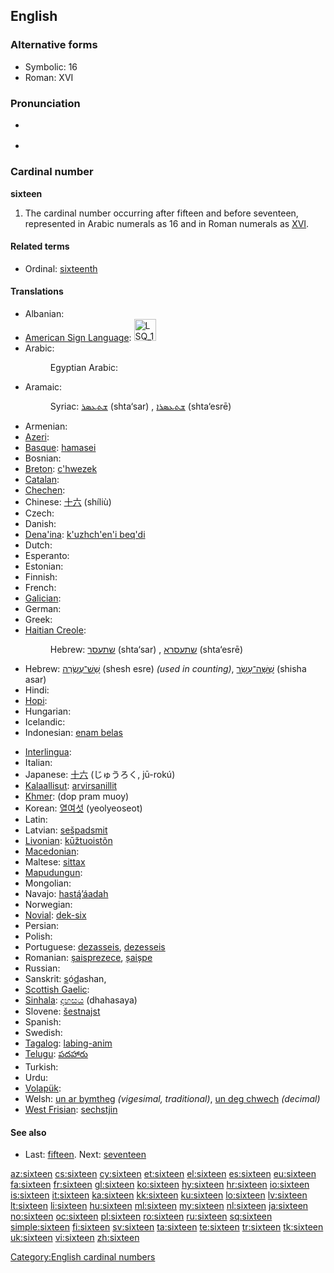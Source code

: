 ==English==
===Alternative forms===
* Symbolic: 16
* Roman: XVI

===Pronunciation===
* {{qualifier|next word stressed near the first syllable}}
*: {{a|UK|US}} {{IPA|/ˈsɪks.tiːn/}}
*: {{audio|en-us-sixteen.ogg|Audio (US)}}
* {{qualifier|next word stressed after the first syllable}}
*: {{a|UK|US}} {{IPA|/ˌsɪksˈtiːn/}}
*: {{rhymes|iːn}}

===Cardinal number===
'''sixteen'''

# The cardinal number occurring after fifteen and before seventeen, represented in Arabic numerals as 16 and in Roman numerals as [[XVI]].

====Related terms====
* Ordinal: [[sixteenth]]

====Translations====
{{trans-top|cardinal number 16}}
* Albanian: {{t|sq|gjashtëmbëdhjetë }}
* [[American Sign Language]]: [[Image:LSQ 16.jpg|35px]]
* Arabic: {{t-|ar|ستة عشر|alt=سِتَّةَ عَشَرَ|tr=sittata 3ashara}}
*: Egyptian Arabic: {{tø|arz|ستاشر|tr=sittaashar|sc=Arab|xs=Egyptian Arabic}}
* Aramaic:
*: Syriac: [[ܫܬܥܣܪ]] (shta‘sar) {{m}}, [[ܫܬܥܣܪܐ]] (shta‘esrē) {{f}}
* Armenian: {{t+|hy|տասնվեց|tr=tasnvec'}}
* [[Azeri]]: {{t|az|on altı}}
* [[Basque]]: [[hamasei]]
* Bosnian: {{t-|bs|šesnaest}}
* [[Breton]]: [[c'hwezek]]
* [[Catalan]]: {{t+|ca|setze}}
* [[Chechen]]: {{tø|ce|ялхитта|tr=yalxitta}}
* Chinese: [[十六]] (shíliù)
* Czech: {{t-|cs|šestnáct}}
* Danish: {{t+|da|seksten}}
* [[Dena'ina]]: [[k'uzhch'en'i beq'di]]
* Dutch: {{t+|nl|zestien|f}}
* Esperanto: {{t-|eo|dek ses|xs=Esperanto}}
* Estonian: {{t-|et|kuusteist}}
* Finnish: {{t+|fi|kuusitoista}}
* French: {{t+|fr|seize}}
* [[Galician]]: {{t+|gl|dezaseis|xs=Galician}}
* German: {{t+|de|sechzehn}}
* Greek: {{t+|el|δεκάξι|tr=dekáxi}}
* [[Haitian Creole]]: {{tø|ht|sèz}}
*: Hebrew: [[שתעסר]] (shta‘sar) {{m}}, [[שתעסרא]] (shta‘esrē) {{f}}
* Hebrew: [[שש עשרה|שֵׁשׁ־עֶשְׂרֵה]] (shesh esre) {{f}} ''(used in counting)'', [[ששה עשר|שִׁשָּׁה־עָשָׂר]] (shisha asar) {{m}}
* Hindi: {{t+|hi|सोलह|tr=solah|xs=Hindi}}
* [[Hopi]]: {{tø|hop|pakwt niikyang navay siikya’ta}}
* Hungarian: {{t+|hu|tizenhat}}
* Icelandic: {{t+|is|sextán}}
* Indonesian: [[enam belas]]
{{trans-mid}}
* [[Interlingua]]: {{t|ia|dece-sex}}
* Italian: {{t+|it|sedici|m}}
* Japanese: [[十六]] (じゅうろく, jū-rokú)
* [[Kalaallisut]]: [[arvirsanillit]]
* [[Khmer]]: {{Khmr|[[ដប់ប្រាំមួយ]]}} (dop pram muoy)
* Korean: [[열여섯]] (yeolyeoseot)
* Latin: {{t+|la|sedecim|alt=sēdecim}}
* Latvian: [[sešpadsmit]]
* [[Livonian]]: [[kūžtuoistõn]]
* [[Macedonian]]: {{t|mk|шеснаесет|tr=šesnáeset}}
* Maltese: [[sittax]]
* [[Mapudungun]]: {{tø|arn|marikayu}}
* Mongolian: {{t|mn| арван зургаа‎|sc=Cyrl}}
* Navajo: [[hastą́ʼáadah]]
* Norwegian: {{t+|no|seksten}}
* [[Novial]]: [[dek-six]]
* Persian: {{t|fa|شانزده|tr=šânzdah|xs=Persian}}
* Polish: {{t+|pl|szesnaście}}
* Portuguese: [[dezasseis]], [[dezesseis]]
* Romanian: [[șaisprezece]], [[șaișpe]] {{italbrac|informal}}
* Russian: {{t+|ru|шестнадцать|tr=šestnádtsat’}}
* Sanskrit: <u>s</u>ó<u>d</u>ashan, {{t|sa|सोस्दषन्|tr=sódashan|xs=Sanskrit}}
* [[Scottish Gaelic]]: {{t-|gd|sia|xs=Scottish Gaelic}} {{t-|gd|deug|xs=Scottish Gaelic}}
* [[Sinhala]]: [[දහසය]] (dhahasaya)
* Slovene: [[šestnajst]]
* Spanish: {{t+|es|dieciséis|m}}
* Swedish: {{t+|sv|sexton}}
* [[Tagalog]]: [[labing-anim]]
* [[Telugu]]: [[పదహారు]]
* Turkish: {{t+|tr|on altı}}
* Urdu: {{t-|ur|سولہ|tr=solah|xs=Urdu}}
* [[Volapük]]: {{t|vo|degmäl}}
* Welsh: [[un ar bymtheg]] ''(vigesimal, traditional)'', [[un deg chwech]] ''(decimal)''
* [[West Frisian]]: [[sechstjin]]
{{trans-bottom}}

====See also====
* Last: [[fifteen]]. Next: [[seventeen]]

[[Category:English cardinal numbers]]

[[az:sixteen]]
[[cs:sixteen]]
[[cy:sixteen]]
[[et:sixteen]]
[[el:sixteen]]
[[es:sixteen]]
[[eu:sixteen]]
[[fa:sixteen]]
[[fr:sixteen]]
[[gl:sixteen]]
[[ko:sixteen]]
[[hy:sixteen]]
[[hr:sixteen]]
[[io:sixteen]]
[[is:sixteen]]
[[it:sixteen]]
[[ka:sixteen]]
[[kk:sixteen]]
[[ku:sixteen]]
[[lo:sixteen]]
[[lv:sixteen]]
[[lt:sixteen]]
[[li:sixteen]]
[[hu:sixteen]]
[[ml:sixteen]]
[[my:sixteen]]
[[nl:sixteen]]
[[ja:sixteen]]
[[no:sixteen]]
[[oc:sixteen]]
[[pl:sixteen]]
[[ro:sixteen]]
[[ru:sixteen]]
[[sq:sixteen]]
[[simple:sixteen]]
[[fi:sixteen]]
[[sv:sixteen]]
[[ta:sixteen]]
[[te:sixteen]]
[[tr:sixteen]]
[[tk:sixteen]]
[[uk:sixteen]]
[[vi:sixteen]]
[[zh:sixteen]]